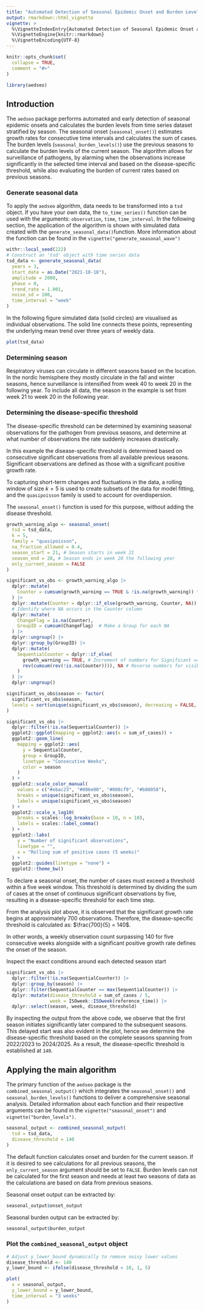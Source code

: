 ```yaml
---
title: "Automated Detection of Seasonal Epidemic Onset and Burden Levels in R"
output: rmarkdown::html_vignette
vignette: >
  %\VignetteIndexEntry{Automated Detection of Seasonal Epidemic Onset and Burden Levels in R}
  %\VignetteEngine{knitr::rmarkdown}
  %\VignetteEncoding{UTF-8}
---
```


```r
knitr::opts_chunk$set(
  collapse = TRUE,
  comment = "#>"
)
```

```r
library(aedseo)
```

## Introduction

The `aedseo` package performs automated and early detection of seasonal epidemic onsets and calculates
the burden levels from time series dataset stratified by season.
The seasonal onset (`seasonal_onset()`) estimates growth rates for consecutive time intervals and calculates the sum of cases.
The burden levels (`seasonal_burden_levels()`) use the previous seasons to calculate the burden levels of the current season.
The algorithm allows for surveillance of pathogens, by alarming when the observations increase significantly in
the selected time interval and based on the
disease-specific threshold, while also evaluating the burden of current rates based on previous seasons.

### Generate seasonal data

To apply the `aedseo` algorithm, data needs to be transformed into a `tsd` object.
If you have your own data, the `to_time_series()` function can be used with the arguments: `observation`, `time`, `time_interval`.
In the following section, the application of the algorithm is shown with simulated data created with the `generate_seasonal_data()`function.
More information about the function can be found in the `vignette("generate_seasonal_wave")`

```r
withr::local_seed(222)
# Construct an 'tsd' object with time series data
tsd_data <- generate_seasonal_data(
  years = 3,
  start_date = as.Date("2021-10-18"),
  amplitude = 2000,
  phase = 0,
  trend_rate = 1.001,
  noise_sd = 100,
  time_interval = "week"
)
```

In the following figure simulated data (solid circles) are visualised as individual observations.
The solid line connects these points, representing the underlying mean trend over three years of weekly data.
```r
plot(tsd_data)
```

### Determining season
Respiratory viruses can circulate in different seasons based on the location.
In the nordic hemisphere they mostly circulate in the fall and winter seasons, hence surveillance is intensified from week 40 to week 20 in the following year.
To include all data, the season in the example is set from week 21 to week 20 in the following year.

### Determining the disease-specific threshold
The disease-specific threshold can be determined by examining seasonal observations for the pathogen from previous seasons,
and determine at what number of observations the rate suddenly increases drastically.

In this example the disease-specific threshold is determined based on consecutive significant observations from all available previous seasons.
Significant observations are defined as those with a significant positive growth rate.

To capturing short-term changes and fluctuations in the data, a rolling window of size $k = 5$ is used to create subsets of the data for model fitting,
and the `quasipoisson` family is used to account for overdispersion.

The `seasonal_onset()` function is used for this purpose, without adding the disease threshold.
```r
growth_warning_algo <- seasonal_onset(
  tsd = tsd_data,
  k = 5,
  family = "quasipoisson",
  na_fraction_allowed = 0.4,
  season_start = 21, # Season starts in week 21
  season_end = 20, # Season ends in week 20 the following year
  only_current_season = FALSE
)

significant_vs_obs <- growth_warning_algo |>
  dplyr::mutate(
    Counter = cumsum(growth_warning == TRUE & !is.na(growth_warning)) * growth_warning
  ) |>
  dplyr::mutate(Counter = dplyr::if_else(growth_warning, Counter, NA)) |>
  # Identify where NA occurs in the Counter column
  dplyr::mutate(
    ChangeFlag = is.na(Counter),
    GroupID = cumsum(ChangeFlag)  # Make a Group for each NA
  ) |>
  dplyr::ungroup() |>
  dplyr::group_by(GroupID) |>
  dplyr::mutate(
    SequentialCounter = dplyr::if_else(
      growth_warning == TRUE, # Increment of numbers for Significant == TRUE
      rev(cumsum(rev(!is.na(Counter)))), NA # Reverse numbers for visibility on plot
    )
  ) |>
  dplyr::ungroup()

significant_vs_obs$season <- factor(
  significant_vs_obs$season,
  levels = sort(unique(significant_vs_obs$season), decreasing = FALSE, method = "auto")
)

significant_vs_obs |>
  dplyr::filter(!is.na(SequentialCounter)) |>
  ggplot2::ggplot(mapping = ggplot2::aes(x = sum_of_cases)) +
  ggplot2::geom_line(
    mapping = ggplot2::aes(
      y = SequentialCounter,
      group = GroupID,
      linetype = "Consecutive Weeks",
      color = season
    )
  ) +
  ggplot2::scale_color_manual(
    values = c("#ebac23", "#006e00", "#008cf9", "#b80058"),
    breaks = unique(significant_vs_obs$season),
    labels = unique(significant_vs_obs$season)
  ) +
  ggplot2::scale_x_log10(
    breaks = scales::log_breaks(base = 10, n = 10),
    labels = scales::label_comma()
  ) +
  ggplot2::labs(
    y = "Number of significant observations",
    linetype = "",
    x = "Rolling sum of positive cases (5 weeks)"
  ) +
  ggplot2::guides(linetype = "none") +
  ggplot2::theme_bw()
```

To declare a seasonal onset, the number of cases must exceed a threshold within a five week window.
This threshold is determined by dividing the sum of cases at the onset of continuous significant observations by five,
resulting in a disease-specific threshold for each time step.

From the analysis plot above, it is observed that the significant growth rate begins at approximately 700 observations.
Therefore, the disease-specific threshold is calculated as: $\frac{700}{5} = 140$.

In other words, a weekly observation count surpassing 140 for five consecutive weeks alongside with a
significant positive growth rate defines the onset of the season.

Inspect the exact conditions around each detected season start
```r
significant_vs_obs |>
  dplyr::filter(!is.na(SequentialCounter)) |>
  dplyr::group_by(season) |>
  dplyr::filter(SequentialCounter == max(SequentialCounter)) |>
  dplyr::mutate(disease_threshold = sum_of_cases / 5,
                week = ISOweek::ISOweek(reference_time)) |>
  dplyr::select(season, week, disease_threshold)
```

By inspecting the output from the above code, we observe that the first season initiates significantly later
compared to the subsequent seasons. This delayed start was also evident in the plot, hence we determine
the disease-specific threshold based on the complete seasons spanning from 2022/2023 to 2024/2025.
As a result, the disease-specific threshold is established at `140`.

## Applying the main algorithm
The primary function of the `aedseo` package is the `combined_seasonal_output()` which integrates the `seasonal_onset()` and `seasonal_burden_levels()` functions to deliver a comprehensive seasonal analysis.
Detailed information about each function and their respective arguments can be found in the `vignette("seasonal_onset")` and `vignette("burden_levels")`.

```r
seasonal_output <- combined_seasonal_output(
  tsd = tsd_data,
  disease_threshold = 140
)
```
The default function calculates onset and burden for the current season. If it is desired to see calculations for all previous seasons, the `only_current_season` argument should be set to `FALSE`.
Burden levels can not be calculated for the first season and needs at least two seasons of data as the calculations are based on data from previous seasons.

Seasonal onset output can be extracted by:
```r
seasonal_output$onset_output
```

Seasonal burden output can be extracted by:
```r
seasonal_output$burden_output
```

### Plot the `combined_seasonal_output` object

```r
# Adjust y_lower_bound dynamically to remove noisy lower values
disease_threshold <- 140
y_lower_bound <- ifelse(disease_threshold < 10, 1, 5)

plot(
  x = seasonal_output,
  y_lower_bound = y_lower_bound,
  time_interval = "3 weeks"
)
```
